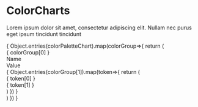 
<Meta title="V4/Components/DataVisualization/Colors"/>

# ColorCharts

Lorem ipsum dolor sit amet, consectetur adipiscing elit. Nullam nec purus eget ipsum tincidunt tincidunt


<style>
{
`
.colors-wrapper{
    display: flex;
    justify-content: start;
}
.color-block {
    width: 425px;
    background-color: var(--background-default);
}
.color-label {
    padding: 1.5rem 1rem 0.75rem 1rem;
    color: var(--text-primary);
    border: solid 1px var(--common-divider);
}
.color-label:first-letter {
    text-transform: uppercase;
}
.color-title {
    display: flex;
    color: var(--text-primary);
    border: solid 1px var(--common-divider);
    border-top: 0px;
}
.color-title div {
    padding: 0.25rem 1rem;
    width: 50%;
    height: 2.5rem;
    display: flex;
    align-items: center;
}
.color-row {
    display: flex;
    color: var(--text-primary);
}
.color-row > div {
    border: solid 1px var(--common-divider);
    border-top: 0px;
    display: flex;
    align-items: center;
    height: 2.5rem;
    padding: 0.25rem 1rem;
    width: 50%;
}
.color-row .color-name {
    display: flex;
    gap: 0.5rem;
}
.color-row .color-value {
    display: flex;
    gap: 0.5rem;
    border-left: none;
}
.icon-holder {
    padding: 0;
    margin: 0;
    width: 16px;
    height: 16px;
    border: none;

    background-image: url("data:image/svg+xml,%3Csvg xmlns='http://www.w3.org/2000/svg' fill='none' viewBox='0 0 16 16'%3E%3Cpath fill='gray' d='M12.548 3.368A6.454 6.454 0 0 0 8 1.5h-.067A6.5 6.5 0 0 0 1.5 8c0 2.688 1.661 4.941 4.335 5.886A2 2 0 0 0 8.5 12a1 1 0 0 1 1-1h2.888a1.988 1.988 0 0 0 1.95-1.555c.112-.492.166-.995.162-1.5a6.457 6.457 0 0 0-1.952-4.577Zm.813 5.857a.993.993 0 0 1-.973.775H9.5a2 2 0 0 0-2 2 1 1 0 0 1-1.332.942C3.906 12.144 2.5 10.25 2.5 8a5.5 5.5 0 0 1 5.443-5.5H8a5.522 5.522 0 0 1 5.5 5.453c.004.428-.042.855-.136 1.272h-.002ZM8.75 4.75a.75.75 0 1 1-1.5 0 .75.75 0 0 1 1.5 0ZM6 6.25a.75.75 0 1 1-1.5 0 .75.75 0 0 1 1.5 0Zm0 3.5a.75.75 0 1 1-1.5 0 .75.75 0 0 1 1.5 0Zm5.5-3.5a.75.75 0 1 1-1.5 0 .75.75 0 0 1 1.5 0Z'/%3E%3C/svg%3E");
    background-repeat: no-repeat;
    background-position: center;
}
.color-example {
    padding: 0;
    margin: 0;
    width: 16px;
    height: 16px;
    border: solid 1px var(--common-divider);
    border-radius: 0.1875rem;
}

`
}
</style>


<div class="sb-unstyled colors-wrapper fusion-v4">
    {
        Object.entries(colorPaletteChart).map(colorGroup=>{
            return (
                <div class="color-block">
                    <div class="color-label font-v4-heading-1">{ colorGroup[0] }</div>
                    <div class="colors-holder">
                        <div class="color-title font-v4-table-label">
                            <div>Name</div>
                            <div>Value</div>
                        </div>
                        {
                            Object.entries(colorGroup[1]).map(token=>{
                                return (
                                    <div class="color-row font-v4-caption">
                                        <div class="color-name"><div class="icon-holder"></div>{ token[0] }</div>
                                        <div class="color-value" title={token[1]}>
                                            <div class="color-example" style={{backgroundColor: token[1]}}></div>
                                            { token[1] }
                                        </div>
                                    </div>
                                )
                            })
                        }
                    </div>
                </div>
            )
        })
    }
</div>

